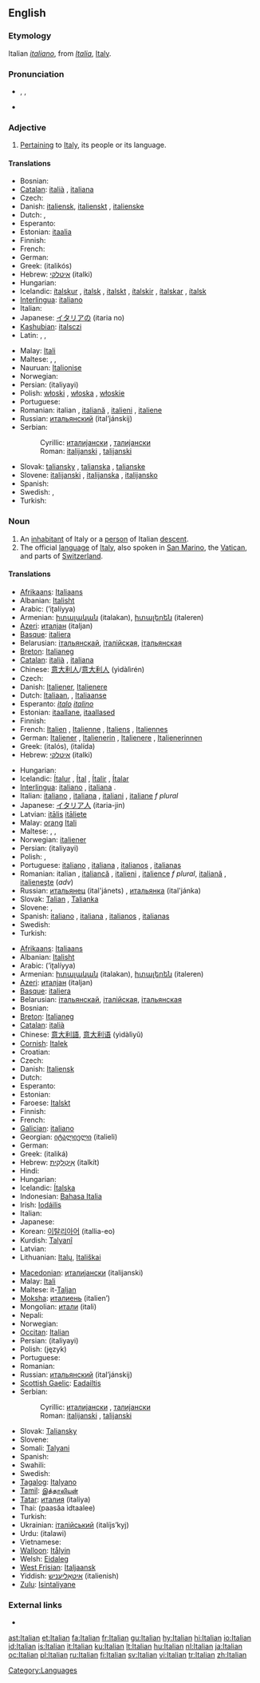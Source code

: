 {{see|italian}}
{{interwiktionary|code=it}}
==English==
{{wikipedia}}

===Etymology===
Italian ''[[italiano]]'', from ''[[Italia]]'', [[Italy]].

===Pronunciation===
* {{enPR|ĭtălʹyən}}, {{IPA|/ɪˈtæljən/}}, {{SAMPA|/I"t{lj@n/}}
* {{audio|en-us-Italian.ogg|Audio (US)}}

===Adjective===
{{en-adj}}

# [[pertain|Pertaining]] to [[Italy]], its people or its language.

====Translations====
{{trans-top|pertaining to Italy}}
* Bosnian: {{t+|bs|talijanski|m}}
* [[Catalan]]: [[italià]] {{m}}, [[italiana]] {{f}}
* Czech: {{t-|cs|italský|m}}
* Danish: [[italiensk]], [[italienskt]] {{n}}, [[italienske]] {{p}}
* Dutch: {{t+|nl|Italiaans}}, {{t+|nl|Italiaanse}}
* Esperanto: {{t+|eo|itala|xs=Esperanto}}
* Estonian: [[itaalia]]
* Finnish: {{t+|fi|italialainen}}
* French: {{t+|fr|italien|m}}
* German: {{t+|de|italienisch}}
* Greek: {{t+|el|ιταλικός|m|sc=Grek}} (italikós)
* Hebrew: [[איטלקי]] (italki)
* Hungarian: {{t+|hu|olasz}}
* Icelandic: [[ítalskur]] {{m}}, [[ítalsk]] {{f}}, [[ítalskt]] {{n}}, [[ítalskir]] {{p}},  [[ítalskar]] {{f|p}}, [[ítalsk]] {{n|p}}
* [[Interlingua]]: [[italiano]] {{m}}
* Italian: {{t+|it|italiano|m}}
* Japanese: [[イタリア]]の (itaria no)
* [[Kashubian]]: [[italsczi]]
* Latin: {{t-|la|italicus|m|alt=ītalicus}}, {{t-|la|Italicus|f|alt=ītalica}}, {{t-|la|italicus|n|alt=ītalicum}}
{{trans-mid}}
* Malay: [[Itali]]
* Maltese: {{t-|mt|taljan|m|xs=Maltese}}, {{t-|mt|taljana|f|xs=Maltese}}, {{t-|mt|taljani|p|xs=Maltese}}
* Nauruan: [[Italionise]]
* Norwegian: {{t+|no|italiensk}}
* Persian: {{fa-Arab|[[ایتالیایی]]}} (italiyayi)
* Polish: [[włoski]] {{m}}, [[włoska]] {{f}}, [[włoskie]] {{n}}
* Portuguese: {{t+|pt|italiano|m}}
* Romanian: italian {{m}}, [[italiană]] {{f}}, [[italieni]] {{p}}, [[italiene]] {{f|p}}
* Russian: [[итальянский]] (ital’jánskij) {{m}}
* Serbian:
*: Cyrillic: [[италијански]] {{m}}, [[талијански]] {{m}}
*: Roman: [[italijanski#Serbian|italijanski]] {{m}}, [[talijanski#Serbian|talijanski]] {{m}}
* Slovak: [[taliansky]] {{m}}, [[talianska]] {{f}}, [[talianske]] {{n}}
* Slovene: [[italijanski]] {{m}}, [[italijanska]] {{f}}, [[italijansko]] {{n}}
* Spanish: {{t+|es|italiano|m}}
* Swedish: {{t+|sv|italiensk}}, {{t+|sv|italienska|p}}
* Turkish: {{t+|tr|İtalyan}}
{{trans-bottom}}

===Noun===
{{en-noun}}

# An [[inhabitant]] of Italy or a [[person]] of Italian [[descent]].
# The official [[language]] of [[Italy]], also spoken in [[San Marino]], the [[Vatican]], and parts of [[Switzerland]].

====Translations====
{{trans-top|'''person'''}}
* [[Afrikaans]]: [[Italiaans]]
* Albanian: [[Italisht]]
* Arabic: {{Arab|[[إيطالية]]}} (’iʈalíyya) {{f}}
* Armenian: [[իտալական]] (italakan), [[իտալերեն]] (italeren)
* [[Azeri]]: [[италјан]] (italjan)
* [[Basque]]: [[italiera]]
* Belarusian: [[італьянскай]], [[італійская]], [[італьянская]]
* [[Breton]]: [[Italianeg]]
* [[Catalan]]: [[italià]] {{m}}, [[italiana]] {{f}}
* Chinese: [[意大利人]]/[[意大利人]] (yìdàlìrén)
* Czech: {{t+|cs|Ital|m}}
* Danish: [[Italiener]], [[Italienere]] {{p}}
* Dutch: [[Italiaan]], {{m}}, [[Italiaanse]] {{f}}
* Esperanto: ''[[italo]]'' {{m}} ''[[italino]]'' {{f}}
* Estonian: [[itaallane]], [[itaallased]] {{p}}
* Finnish: {{t+|fi|italialainen}}
* French: [[Italien]] {{m}}, [[Italienne]] {{f}}, [[Italiens]] {{m|p}}, [[Italiennes]] {{f|p}}
* German: [[Italiener]] {{m}}, [[Italienerin]] {{f}}, [[Italienere]] {{m|p}}, [[Italienerinnen]] {{f|p}}
* Greek: {{t|el|Ιταλός|m|sc=Grek}} (italós), {{t|el|Ιταλίδα|f|sc=Grek}} (italída)
* Hebrew: [[איטלקי]] (italki)
{{trans-mid}}
* Hungarian: {{t+|hu|olasz}}
* Icelandic: [[Ítalur]] {{m}}, [[Ítal]] {{f}}, [[Ítalir]] {{m|p}}, [[Ítalar]] {{f|p}}
* [[Interlingua]]: [[italiano]] {{m}}, [[italiana]] {{f}}.
* Italian: [[italiano]] {{m}}, [[italiana]] {{f}}, [[italiani]] {{p}}, [[italiane]] ''f plural''
* Japanese: [[イタリア人]] (itaria-jin)
* Latvian: [[itālis]] {{m}} [[itāliete]] {{f}}
* Malay: [[orang]] [[Itali]]
* Maltese: {{t-|mt|Taljan|m|xs=Maltese}}, {{t-|mt|Taljana|f|xs=Maltese}}, {{t-|mt|Taljani|p|xs=Maltese}}
* Norwegian: [[italiener]] {{m}}
* Persian: {{fa-Arab|[[ایتالیایی]]}} (italiyayi)
* Polish: {{t+|pl|Włoch|m}}, {{t+|pl|Włoszka|f}}
* Portuguese: [[italiano]] {{m}}, [[italiana]] {{f}}, [[italianos]] {{m|p}}, [[italianas]] {{f|p}}
* Romanian: italian {{m}}, [[italiancă]] {{f}}, [[italieni]] {{p}}, [[italience]] ''f plural'', [[italiană]] {{f}}, [[italieneşte]] (''adv'')<!--remove the adverb from here-->
* Russian: [[итальянец]] (ital'jánets) {{m}}, [[итальянка]] (ital'jánka) {{f}}
* Slovak: [[Talian#Slovak|Talian]] {{m}}, [[Talianka#Slovak|Talianka]] {{f}}
* Slovene: {{t+|sl|Italijan|m}}, {{t-|sl|Italijanka|f}}
* Spanish: [[italiano]] {{m}}, [[italiana]] {{f}}, [[italianos]] {{m|p}}, [[italianas]] {{f|p}}
* Swedish: {{t+|sv|italienska}}
* Turkish: {{t+|tr|İtalyan}}
{{trans-bottom}}

{{trans-top|'''language'''}}
* [[Afrikaans]]: [[Italiaans]]
* Albanian: [[Italisht]]
* Arabic: {{Arab|[[إيطالية]]}} (’iʈalíyya) {{f}}
* Armenian: [[իտալական]] (italakan), [[իտալերեն]] (italeren)
* [[Azeri]]: [[италјан]] (italjan)
* [[Basque]]: [[italiera]]
* Belarusian: [[італьянскай]], [[італійская]], [[італьянская]]
* Bosnian: {{t+|bs|talijanski|m}}
* [[Breton]]: [[Italianeg]]
* [[Catalan]]: [[italià]] {{m}}
* Chinese: [[意大利語]], [[意大利语]] (yìdàlìyǔ)
* [[Cornish]]: [[Italek]]
* Croatian: {{t-|hr|talijanski}}
* Czech: {{t-|cs|italština|f}}
* Danish: [[Italiensk]]
* Dutch: {{t+|nl|Italiaans}}
* Esperanto: {{t+|eo|Itala|xs=Esperanto}}
* Estonian: {{t+|et|Itaalia}}
* Faroese: [[Italskt]]
* Finnish: {{t+|fi|italia}}
* French: {{t+|fr|italien|m}}
* [[Galician]]: [[italiano]]
* Georgian: [[იტალიელი]] (italieli)
* German: {{t+|de|Italienisch|n}}
* Greek: {{t+|el|ιταλικά|n|p|sc=Grek}} (italiká)
* Hebrew: [[איטלקית|אִיטַלְקִית]] (italkít)
* Hindi: {{t-|hi|इतालवी|sc=Deva|xs=Hindi}}
* Hungarian: {{t+|hu|olasz}}
* Icelandic: [[Ítalska]]
* Indonesian: [[Bahasa Italia]]
* Irish: [[Iodáilis]]
* Italian: {{t+|it|italiano|m}}
* Japanese: {{t+|ja|イタリア語|sc=Jpan}}
* Korean: [[이탈리아어]] (itallia-eo)
* Kurdish: [[Talyanî]]
* Latvian: {{t-|lv|itāļu valoda|xs=Latvian}}
* Lithuanian: [[Italų]], [[Itališkai]]
{{trans-mid}}
* [[Macedonian]]: [[италијански]] (italijanski)
* Malay: [[Itali]]
* Maltese: it-[[Taljan]]
* [[Moksha]]: [[италиень]] (italien’)
* Mongolian: [[итали]] (itali)
* Nepali: {{t-|ne|इटालियन|sc=Deva|xs=Nepali}}
* Norwegian: {{t+|no|italiensk|m}}
* [[Occitan]]: [[Italian#Occitan|Italian]]
* Persian: {{fa-Arab|[[ایتالیایی]]}} (italiyayi)
* Polish: (język) {{t+|pl|włoski}}
* Portuguese: {{t+|pt|italiano}}
* Romanian: {{t+|ro|italiană}}
* Russian: [[итальянский]] (ital’jánskij)
* [[Scottish Gaelic]]: [[Eadailtis]] {{f}}
* Serbian:
*: Cyrillic: [[италијански]] {{m}}, [[талијански]] {{m}}
*: Roman: [[italijanski#Serbian|italijanski]] {{m}}, [[talijanski#Serbian|talijanski]] {{m}}
* Slovak: [[Taliansky]]
* Slovene: {{t+|sl|italijanščina|f}}
* Somali: [[Talyani]]
* Spanish: {{t+|es|italiano}}
* Swahili: {{t-|sw|Kiitaliano|xs=Swahili}}
* Swedish: {{t+|sv|italienska}}
* [[Tagalog]]: [[Italyano]]
* [[Tamil]]: [[இத்தாலியன்]]
* [[Tatar]]: [[италия]] (italiya)
* Thai: {{Thai|[[ภาษาอิตาลี]]}} (paasăa ìdtaalee)
* Turkish: {{t+|tr|İtalyanca}}
* Ukrainian: [[італійський]] (italíjs’kyj)
* Urdu: {{ur-Arab|[[اٹالوی]]}} (italawi)
* Vietnamese: {{t+|vi|tiếng Ý|xs=Vietnamese}}
* [[Walloon]]: [[Itålyin]]
* Welsh: [[Eidaleg]]
* [[West Frisian]]: [[Italjaansk]]
* Yiddish: [[איטאַליעניש]] (italienish)
* [[Zulu]]: [[Isintaliyane]]
{{trans-bottom}}

===External links===
* {{ethnologue|code=ita}}

[[Category:Languages]]

[[ast:Italian]]
[[et:Italian]]
[[fa:Italian]]
[[fr:Italian]]
[[gu:Italian]]
[[hy:Italian]]
[[hi:Italian]]
[[io:Italian]]
[[id:Italian]]
[[is:Italian]]
[[it:Italian]]
[[ku:Italian]]
[[lt:Italian]]
[[hu:Italian]]
[[nl:Italian]]
[[ja:Italian]]
[[oc:Italian]]
[[pl:Italian]]
[[ru:Italian]]
[[fi:Italian]]
[[sv:Italian]]
[[vi:Italian]]
[[tr:Italian]]
[[zh:Italian]]